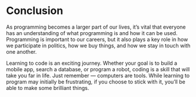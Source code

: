 # Conclusion

As programming becomes a larger part of our lives, it’s vital that everyone has an understanding of what programming is and how it can be used. Programming is important to our careers, but it also plays a key role in how we participate in politics, how we buy things, and how we stay in touch with one another.

Learning to code is an exciting journey. Whether your goal is to build a mobile app, search a database, or program a robot, coding is a skill that will take you far in life. Just remember — computers are tools. While learning to program may initially be frustrating, if you choose to stick with it, you’ll be able to make some brilliant things.

